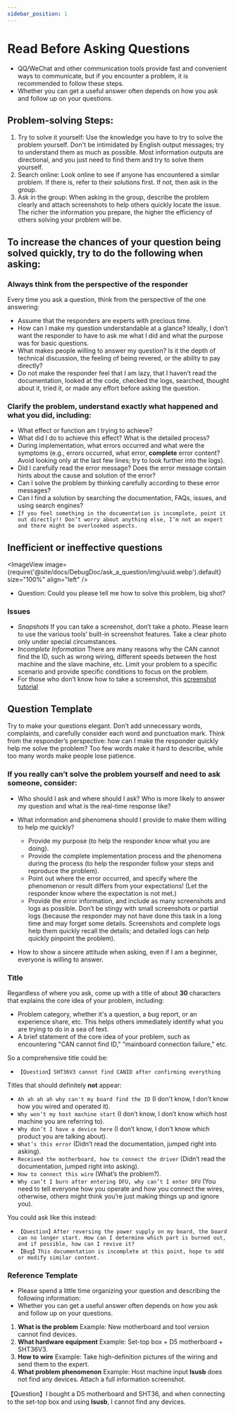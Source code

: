 ```yaml
---
sidebar_position: 1
---
```


# Read Before Asking Questions

  * QQ/WeChat and other communication tools provide fast and convenient ways to communicate, but if you encounter a problem, it is recommended to follow these steps.
  * Whether you can get a useful answer often depends on how you ask and follow up on your questions.

## Problem-solving Steps:

  1. Try to solve it yourself: Use the knowledge you have to try to solve the problem yourself. Don't be intimidated by English output messages; try to understand them as much as possible. Most information outputs are directional, and you just need to find them and try to solve them yourself.
  2. Search online: Look online to see if anyone has encountered a similar problem. If there is, refer to their solutions first. If not, then ask in the group.
  3. Ask in the group: When asking in the group, describe the problem clearly and attach screenshots to help others quickly locate the issue. The richer the information you prepare, the higher the efficiency of others solving your problem will be.

## To increase the chances of your question being solved quickly, try to do the following when asking:

### Always think from the perspective of the responder

  Every time you ask a question, think from the perspective of the one answering:
  * Assume that the responders are experts with precious time.
  * How can I make my question understandable at a glance? Ideally, I don’t want the responder to have to ask me what I did and what the purpose was for basic questions.
  * What makes people willing to answer my question? Is it the depth of technical discussion, the feeling of being revered, or the ability to pay directly?
  * Do not make the responder feel that I am lazy, that I haven’t read the documentation, looked at the code, checked the logs, searched, thought about it, tried it, or made any effort before asking the question.

### Clarify the problem, understand exactly what happened and what you did, including:

  * What effect or function am I trying to achieve?
  * What did I do to achieve this effect? What is the detailed process?
  * During implementation, what errors occurred and what were the symptoms (e.g., errors occurred, what error, **complete** error content? Avoid looking only at the last few lines; try to look further into the logs).
  * Did I carefully read the error message? Does the error message contain hints about the cause and solution of the error?
  * Can I solve the problem by thinking carefully according to these error messages?
  * Can I find a solution by searching the documentation, FAQs, issues, and using search engines?
  * `If you feel something in the documentation is incomplete, point it out directly!! Don’t worry about anything else, I’m not an expert and there might be overlooked aspects.`

## Inefficient or ineffective questions

  <ImageView image={require('@site/docs/DebugDoc/ask_a_question/img/uuid.webp').default} size="100%" align="left" />
  * Question: Could you please tell me how to solve this problem, big shot?

### Issues

  * *Snapshots* If you can take a screenshot, don’t take a photo. Please learn to use the various tools’ built-in screenshot features. Take a clear photo only under special circumstances.
  * *Incomplete Information* There are many reasons why the CAN cannot find the ID, such as wrong wiring, different speeds between the host machine and the slave machine, etc. Limit your problem to a specific scenario and provide specific conditions to focus on the problem.
  * For those who don’t know how to take a screenshot, this [screenshot tutorial](https://www.bilibili.com/video/BV1LB4y1t7jy/?spm_id_from=333.337.search-card.all.click&vd_source=36affb37d7228751cd1fcbbda487dfdf)

## Question Template

Try to make your questions elegant. Don’t add unnecessary words, complaints, and carefully consider each word and punctuation mark. Think from the responder’s perspective: how can I make the responder quickly help me solve the problem? Too few words make it hard to describe, while too many words make people lose patience.

### If you really can’t solve the problem yourself and need to ask someone, consider:

  * Who should I ask and where should I ask? Who is more likely to answer my question and what is the real-time response like?

  * What information and phenomena should I provide to make them willing to help me quickly?
    * Provide my purpose (to help the responder know what you are doing).
    * Provide the complete implementation process and the phenomena during the process (to help the responder follow your steps and reproduce the problem).
    * Point out where the error occurred, and specify where the phenomenon or result differs from your expectations! (Let the responder know where the expectation is not met.)
    * Provide the error information, and include as many screenshots and logs as possible. Don’t be stingy with small screenshots or partial logs (because the responder may not have done this task in a long time and may forget some details. Screenshots and complete logs help them quickly recall the details; and detailed logs can help quickly pinpoint the problem).

  * How to show a sincere attitude when asking, even if I am a beginner, everyone is willing to answer.

### Title

  Regardless of where you ask, come up with a title of about **30** characters that explains the core idea of your problem, including:
  * Problem category, whether it's a question, a bug report, or an experience share, etc. This helps others immediately identify what you are trying to do in a sea of text.
  * A brief statement of the core idea of your problem, such as encountering "CAN cannot find ID," "mainboard connection failure," etc.

  So a comprehensive title could be:
  * `【Question】SHT36V3 cannot find CANID after confirming everything`

  Titles that should definitely **not** appear:
  * `Ah ah ah ah why can't my board find the ID` (I don't know, I don’t know how you wired and operated it).
  * `Why won’t my host machine start` (I don’t know, I don’t know which host machine you are referring to).
  * `Why don’t I have a device here` (I don’t know, I don’t know which product you are talking about).
  * `What’s this error` (Didn’t read the documentation, jumped right into asking).
  * `Received the motherboard, how to connect the driver` (Didn’t read the documentation, jumped right into asking).
  * `How to connect this wire` (What’s the problem?).
  * `Why can’t I burn after entering DFU, why can’t I enter DFU` (You need to tell everyone how you operate and how you connect the wires, otherwise, others might think you’re just making things up and ignore you).

  You could ask like this instead:
  * `【Question】After reversing the power supply on my board, the board can no longer start. How can I determine which part is burned out, and if possible, how can I revive it?`
  * `【Bug】This documentation is incomplete at this point, hope to add or modify similar content.`

### Reference Template

  * Please spend a little time organizing your question and describing the following information:
  * Whether you can get a useful answer often depends on how you ask and follow up on your questions.

  1. **What is the problem** Example: New motherboard and tool version cannot find devices.
  2. **What hardware equipment** Example: Set-top box + D5 motherboard + SHT36V3.
  3. **How to wire** Example: Take high-definition pictures of the wiring and send them to the expert.
  4. **What problem phenomenon** Example: Host machine input **lsusb** does not find any devices. Attach a full information screenshot.

  【Question】I bought a D5 motherboard and SHT36, and when connecting to the set-top box and using **lsusb**, I cannot find any devices.